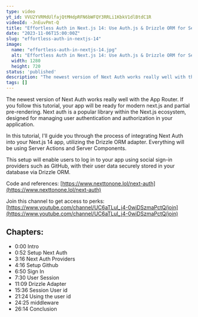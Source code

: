 ```yaml
---
type: video
yt_id: VVU2YVRMdUlfajQtMHdpRFN6bWFQY3RRLi1KbkV1dlBtdC1R
videoId: -JnEuvPmt-Q
title: "Effortless Auth in Next.js 14: Use Auth.js & Drizzle ORM for Secure Login"
date: "2023-11-06T15:00:00Z"
slug: "effortless-auth-in-nextjs-14"
image: 
  name: "effortless-auth-in-nextjs-14.jpg"
  alt: "Effortless Auth in Next.js 14: Use Auth.js & Drizzle ORM for Secure Login"
  width: 1280
  height: 720
status: 'published'
description: "The newest version of Next Auth works really well with the App Router. If you follow this tutorial, your app will be ready for modern next.js and partial pre-rendering. Next auth is a popular library within the Next.js ecosystem, designed for managing user authentication and authorization in your application. "
tags: []
---
```


The newest version of Next Auth works really well with the App Router. If you follow this tutorial, your app will be ready for modern next.js and partial pre-rendering. Next auth is a popular library within the Next.js ecosystem, designed for managing user authentication and authorization in your application. 

In this tutorial, I'll guide you through the process of integrating Next Auth into your Next.js 14 app, utilizing the Drizzle ORM adapter. Everything will be using Server Actions and Server Components.  

This setup will enable users to log in to your app using social sign-in providers such as GitHub, with their user data securely stored in your database via Drizzle ORM.

Code and references:  [https://www.nexttonone.lol/next-auth](https://www.nexttonone.lol/next-auth)


Join this channel to get access to perks:
[https://www.youtube.com/channel/UC6aTLuI_j4-0wiDSzmaPctQ/join](https://www.youtube.com/channel/UC6aTLuI_j4-0wiDSzmaPctQ/join)

## Chapters:

* 0:00​ Intro
* 0:52 Setup Next Auth
* 3:16 Next Auth Providers
* 4:16 Setup Github
* 6:50 Sign In
* 7:30 User Session
* 11:09 Drizzle Adapter
* 15:36 Session User id
* 21:24 Using the user id
* 24:25 middleware
* 26:14 Conclusion


